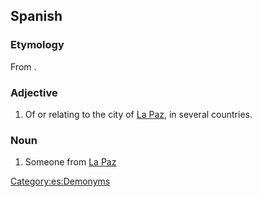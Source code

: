 ==Spanish==

===Etymology===
From {{af|es|paz|-eño}}.

===Adjective===
{{es-adj|f=paceña}}

# Of or relating to the city of [[La Paz]], in several countries.

===Noun===
{{es-noun|m|f=paceña}}

# Someone from [[La Paz]]

[[Category:es:Demonyms]]